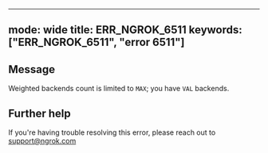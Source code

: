 
---
mode: wide
title: ERR_NGROK_6511
keywords: ["ERR_NGROK_6511", "error 6511"]
---

## Message
Weighted backends count is limited to `MAX`; you have `VAL` backends.




## Further help
If you're having trouble resolving this error, please reach out to [support@ngrok.com](mailto:support@ngrok.com?subject=Help%20with%20ERR_NGROK_6511)


